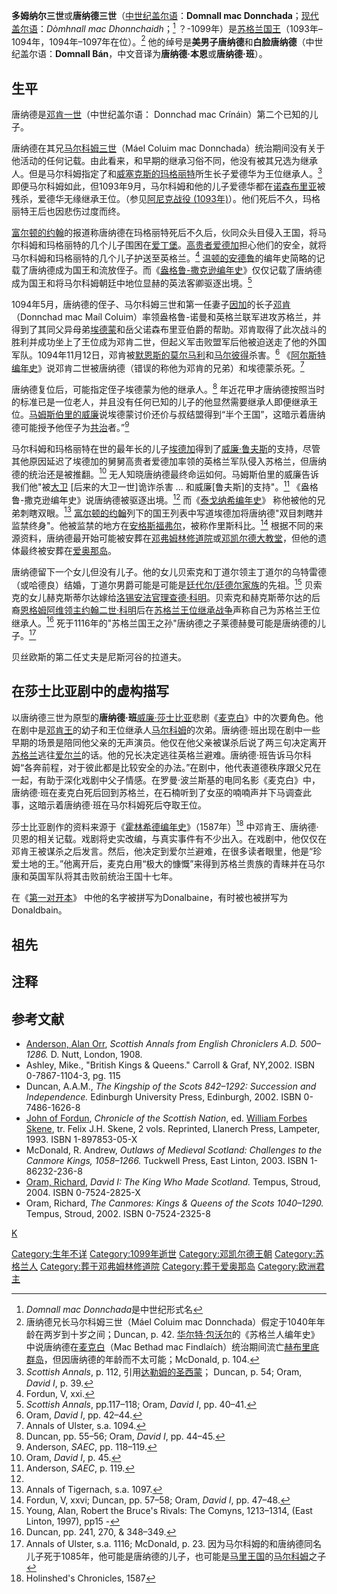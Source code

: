 {{Infobox monarch
| name            =唐纳德三世
| title           =阿尔巴国王
| image=唐纳德三世.jpg
| caption         =
| succession      =[[苏格兰国王|苏格兰国王]]<br><small>（第一次）</small>
| reign           =1093年–1094年、1094年–1097年
| coronation      =
| predecessor     =[[马尔科姆三世|马尔科姆三世]]
| successor       =[[邓肯二世|邓肯二世]]
| succession1     =[[苏格兰国王|苏格兰国王]]<br><small>（第二次）</small>
| reign1          =1094年—1097年
| coronation1     =
| predecessor1    =[[邓肯二世|邓肯二世]]
| successor1      =[[埃德加_(苏格兰)|埃德加]]
| issue           = 贝索克；莱德赫曼?
| royal house     =[[邓凯尔德王朝|邓凯尔德王室]]
| royal anthem    =
| father          =[[邓肯一世|邓肯一世]]
| mother          =苏珊
| birth_date   =1040年以前
| birth_place  =
| death_date   =1099年
| death_place  =[[苏格兰|苏格兰]][[福法尔郡|福法尔郡]][[安格斯|安格斯]]雷斯库比
| date of burial  =
| place of burial =[[邓弗姆林修道院|邓弗姆林修道院]]，后迁至[[爱奥那岛|爱奥那岛]]
|}}
'''多姆纳尔三世'''或'''唐纳德三世'''（[[爱尔兰语|中世纪盖尔语]]：'''Domnall mac Donnchada'''；[[苏格兰盖尔语|现代盖尔语]]：''Dòmhnall mac Dhonnchaidh''；<ref>''Domnall mac Donnchada''是中世纪形式名</ref> ？-1099年）是[[苏格兰君主列表|苏格兰国王]]（1093年–1094年，1094年–1097年在位）。<ref>唐纳德兄长马尔科姆三世（Máel Coluim mac Donnchada）假定于1040年年龄在两岁到十岁之间；Duncan, p. 42. [[华尔特·包沃尔|华尔特·包沃尔]]的《苏格兰人编年史》中说唐纳德在[[麦克白_(苏格兰)|麦克白]]（Mac Bethad mac Findlaích）统治期间流亡[[赫布里底群岛|赫布里底群岛]]，但因唐纳德的年龄而不太可能；McDonald, p. 104.</ref> 他的绰号是'''美男子唐纳德'''和'''白脸唐纳德'''（中世纪盖尔语：'''Domnall Bán'''，中文音译为'''唐纳德·本恩'''或'''唐纳德·班'''）。

==生平==

唐纳德是[[邓肯一世|邓肯一世]]（中世纪盖尔语： Donnchad mac Crínáin）第二个已知的儿子。

唐纳德在其兄[[马尔科姆三世|马尔科姆三世]]（Máel Coluim mac Donnchada）统治期间没有关于他活动的任何记载。由此看来，和早期的继承习俗不同，他没有被其兄选为继承人。但是马尔科姆指定了和[[威塞克斯的玛格丽特|威塞克斯的玛格丽特]]所生长子爱德华为王位继承人。<ref>''Scottish Annals'', p. 112, 引用[[达勒姆的圣西蒙|达勒姆的圣西蒙]]； Duncan, p. 54; Oram, ''David I'', p. 39.</ref> 即便马尔科姆如此，但1093年9月，马尔科姆和他的儿子爱德华都在[[诺森布里亚|诺森布里亚]]被残杀，爱德华无缘继承王位。（参见[[阿尼克战役_(1093年)|阿尼克战役 (1093年)]]）。他们死后不久，玛格丽特王后也因悲伤过度而终。

[[富尔顿的约翰|富尔顿的约翰]]的报道称唐纳德在玛格丽特死后不久后，伙同众头目侵入王国，将马尔科姆和玛格丽特的几个儿子围困在[[爱丁堡|爱丁堡]]。[[爱德加二世|高贵者爱德加]]担心他们的安全，就将马尔科姆和玛格丽特的几个儿子护送至英格兰。<ref>Fordun, V, xxi.</ref> [[温顿的安德鲁|温顿的安德鲁]]的编年史简略的记载了唐纳德成为国王和流放侄子。而《[[盎格鲁-撒克逊编年史|盎格鲁-撒克逊编年史]]》仅仅记载了唐纳德成为国王和将马尔科姆朝廷中地位显赫的英法客卿驱逐出境。<ref>''Scottish Annals'', pp.117–118; Oram, ''David I'', pp. 40–41.</ref>

1094年5月，唐纳德的侄子、马尔科姆三世和第一任妻子[[因加·芬斯多特尔|因加]]的长子[[邓肯二世|邓肯]]（Donnchad mac Maíl Coluim）率领盎格鲁-诺曼和英格兰联军进攻苏格兰，并得到了其同父异母弟[[埃德蒙_(苏格兰)|埃德蒙]]和岳父诺森布里亚伯爵的帮助。邓肯取得了此次战斗的胜利并成功坐上了王位成为邓肯二世，但起义军击败盟军后他被迫送走了他的外国军队。1094年11月12日，邓肯被[[默恩斯的莫尔马利|默恩斯的莫尔马利]]和[[马尔彼得|马尔彼得]]杀害。<ref>Oram, ''David I'', pp. 42–44.</ref> 《[[阿尔斯特编年史|阿尔斯特编年史]]》说邓肯二世被唐纳德（错误的称他为邓肯的兄弟）和埃德蒙杀死。<ref>Annals of Ulster, s.a. 1094.</ref>

唐纳德复位后，可能指定侄子埃德蒙为他的继承人。<ref>Duncan, pp. 55–56; Oram, ''David I'', pp. 44–45.</ref> 年近花甲才唐纳德按照当时的标准已是一位老人，并且没有任何已知的儿子的他显然需要继承人即便继承王位。[[马姆斯伯里的威廉|马姆斯伯里的威廉]]说埃德蒙讨价还价与叔结盟得到“半个王国”，这暗示着唐纳德可能授予他侄子为[[共治|共治]]者。”<ref>Anderson, ''SAEC'', pp. 118–119.</ref>

马尔科姆和玛格丽特在世的最年长的儿子[[埃德加_(苏格兰)|埃德加]]得到了[[威廉·鲁夫斯|威廉·鲁夫斯]]的支持，尽管其他原因延迟了埃德加的舅舅高贵者爱德加率领的英格兰军队侵入苏格兰，但唐纳德的统治还是被推翻。<ref>Oram, ''David I'', p. 45.</ref> 无人知晓唐纳德最终命运如何。马姆斯伯里的威廉告诉我们他"被[[大卫一世_(苏格兰)|大卫]] [后来的大卫一世]诡诈杀害 ... 和威廉[鲁夫斯]的支持"。<ref name="Anderson, SAEC, p. 119">Anderson, ''SAEC'', p. 119.</ref> 《盎格鲁-撒克逊编年史》说唐纳德被驱逐出境。<ref name="Anderson, SAEC, p. 119"/>  而《[[泰戈纳希编年史|泰戈纳希编年史]]》 称他被他的兄弟刺瞎双眼。<ref>Annals of Tigernach, s.a. 1097.</ref> [[富尔顿的约翰|富尔顿的约翰]]列下的国王列表中写道埃德加将唐纳德"双目刺瞎并监禁终身"。他被监禁的地方在[[安格斯|安格斯]][[福弗尔|福弗尔]]，被称作里斯科比。<ref>Fordun, V, xxvi; Duncan, pp. 57–58; Oram, ''David I'', pp. 47–48.</ref> 根据不同的来源资料，唐纳德最开始可能被安葬在[[邓弗姆林修道院|邓弗姆林修道院]]或[[邓凯尔德大教堂|邓凯尔德大教堂]]，但他的遗体最终被安葬在[[爱奥那岛|爱奥那岛]]。

唐纳德留下一个女儿但没有儿子。他的女儿贝索克和丁道尔领主丁道尔的乌特雷德（或哈德良）结婚，丁道尔男爵可能是可能是[[廷德尔|廷代尔/廷德尔家族]]的先祖。<ref>Young, Alan,  Robert the Bruce's Rivals: The Comyns, 1213–1314, (East Linton, 1997), pp15 -</ref> 贝索克的女儿赫克斯蒂尔达嫁给[[洛锡安法官|洛锡安法官]][[理查德·科明|理查德·科明]]。贝索克和赫克斯蒂尔达的后裔[[恩格姆阿维领主约翰二世·科明|恩格姆阿维领主约翰二世·科明]]后在[[苏格兰王位继承战争|苏格兰王位继承战争]]声称自己为苏格兰王位继承人。<ref>Duncan, pp. 241, 270, & 348–349.</ref> 死于1116年的"苏格兰国王之孙"唐纳德之子莱德赫曼可能是唐纳德的儿子。<ref>Annals of Ulster, s.a. 1116; McDonald, p. 23. 因为马尔科姆的和唐纳德同名儿子死于1085年，他可能是唐纳德的儿子，也可能是[[马里王国|马里王国]]的[[马里的马尔科姆|马尔科姆]]之子</ref>

贝丝欧斯的第二任丈夫是尼斯河谷的拉道夫。

==在莎士比亚剧中的虚构描写==
{{Infobox character
| name         = 唐纳德·班
| image        =
| caption      =
| creator      = [[威廉·莎士比亚|威廉·莎士比亚]]
| play         = ''[[麦克白|麦克白]]''
| date         = 不确定，约在1603-1607年
| source       = 《[[何林塞的编年史|何林塞的编年史]]》
| other_names  =
| family       = 父亲[[邓肯一世|邓肯王]] <br> 兄长[[马尔科姆三世|马尔科姆]]<br> 表叔[[麦克白|麦克白]]| associates   =
| role         = Represents moral order
| quote        = There's daggers in men's smiles. (2.3)
| portrayed_by =
}}

以唐纳德三世为原型的'''唐纳德·班'''[[威廉·莎士比亚|威廉·莎士比亚]]悲剧《[[麦克白|麦克白]]》中的次要角色。他在剧中是[[邓肯一世|邓肯王]]的幼子和王位继承人[[马尔科姆三世|马尔科姆]]的次弟。唐纳德·班出现在剧中一些早期的场景是陪同他父亲的无声演员。他仅在他父亲被谋杀后说了两三句决定离开[[苏格兰|苏格兰]]逃往[[爱尔兰|爱尔兰]]的话。他的兄长决定逃往英格兰避难。唐纳德·班告诉马尔科姆“各奔前程，对于彼此都是比较安全的办法。”在剧中，他代表道德秩序跟父兄在一起，有助于深化戏剧中父子情感。在罗曼·波兰斯基的电同名影《麦克白》中，唐纳德·班在麦克白死后回到苏格兰，在石楠听到了女巫的喃喃声并下马调查此事，这暗示着唐纳德·班在马尔科姆死后夺取王位。

莎士比亚剧作的资料来源于《[[霍林希德编年史|霍林希德编年史]]》（1587年）<ref>Holinshed's Chronicles, 1587</ref> 中邓肯王、唐纳德·贝恩的相关记载。戏剧将史实改编，与真实事件有不少出入。在戏剧中，他仅仅在邓肯王被谋杀之后发言。然后，他决定到爱尔兰避难，在很多读者眼里，他是“珍爱土地的王。”他离开后，麦克白用“极大的慷慨”来得到苏格兰贵族的青睐并在马尔康和英国军队将其击败前统治王国十七年。

在《[[第一对开本|第一对开本]]》 中他的名字被拼写为Donalbaine，有时被也被拼写为Donaldbain。

==祖先==
{{ahnentafel top|width=100%}}
{{ahnentafel-compact5
|style=font-size: 90%; line-height: 110%;
|border=1
|boxstyle=padding-top: 0; padding-bottom: 0;
|boxstyle_1=background-color: #fcc;
|boxstyle_2=background-color: #fb9;
|boxstyle_3=background-color: #ffc;
|boxstyle_4=background-color: #bfc;
|boxstyle_5=background-color: #9fe;
|boxstyle_6=background-color: #fb9;
|boxstyle_7=background-color: #ffc;
|1= 1. '''苏格兰国王唐纳德三世'''
|2= 2. [[邓肯一世_(苏格兰)|邓肯一世]]
|3= 3. 苏珊
|4= 4. [[凯尔德的克里南|凯尔德的克里南]]
|5= 5. [[贝索克|贝索克]]
|10= 10. 苏格兰国王[[马尔科姆二世_(苏格兰)|马尔科姆二世]]
|20= 20. 苏格兰国王[[肯尼思二世|肯尼思二世]]
}}</center>
{{ahnentafel bottom}}

==注释==
{{reflist}}

==参考文献==
<div class="references-small">
*[[Alan_Orr_Anderson|Anderson, Alan Orr]], ''Scottish Annals from English Chroniclers A.D. 500–1286.'' D. Nutt, London, 1908.
*Ashley, Mike., "British Kings & Queens." Carroll & Graf, NY,2002. ISBN 0-7867-1104-3, pg. 115
*Duncan, A.A.M., ''The Kingship of the Scots 842–1292: Succession and Independence.'' Edinburgh University Press, Edinburgh, 2002. ISBN 0-7486-1626-8
*[[John_of_Fordun|John of Fordun]], ''Chronicle of the Scottish Nation'', ed. [[William_Forbes_Skene|William Forbes Skene]], tr. Felix J.H. Skene, 2 vols. Reprinted, Llanerch Press, Lampeter, 1993. ISBN 1-897853-05-X
*McDonald, R. Andrew, ''Outlaws of Medieval Scotland: Challenges to the Canmore Kings, 1058–1266.'' Tuckwell Press, East Linton, 2003. ISBN 1-86232-236-8
*[[Richard_Oram|Oram, Richard]], ''David I: The King Who Made Scotland.'' Tempus, Stroud, 2004. ISBN 0-7524-2825-X
*Oram, Richard, ''The Canmores: Kings & Queens of the Scots 1040–1290.'' Tempus, Stroud, 2002. ISBN 0-7524-2325-8
</div>


{{s-start}}
{{s-hou | [[邓凯尔德王朝|邓凯尔德王室]] ||1040年前||1097年或以后}}
{{s-reg | }}
{{succession box |
  title=[[苏格兰君主列表|苏格兰国王]] |
  before=[[马尔科姆三世|马尔科姆三世]] |
  after=[[邓肯二世|邓肯二世]] |
  years=1093–1094
}}
{{succession box |
  title=[[苏格兰君主列表|苏格兰国王]] |
  before=[[邓肯二世|邓肯二世]] |
  after=[[埃德加_(苏格兰)|埃德加]] |
  years=1094年–1097年
}}
{{s-end}}
{{苏格兰君主}}

{{Authority control}}
{{DEFAULTSORT:Donald 03 Of Scotland}}
[[Category:生年不详|Category:生年不详]]
[[Category:1099年逝世|Category:1099年逝世]]
[[category:苏格兰君主|K]]
[[Category:邓凯尔德王朝|Category:邓凯尔德王朝]]
[[Category:苏格兰人|Category:苏格兰人]]
[[Category:葬于邓弗姆林修道院|Category:葬于邓弗姆林修道院]]
[[Category:葬于爱奥那岛|Category:葬于爱奥那岛]]
[[Category:欧洲君主|Category:欧洲君主]]